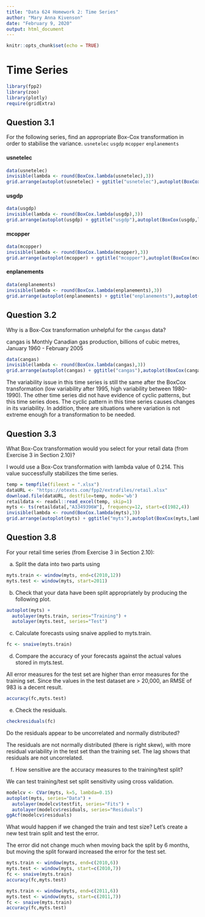 ```yaml
---
title: "Data 624 Homework 2: Time Series"
author: "Mary Anna Kivenson"
date: "February 9, 2020"
output: html_document
---
```


```r
knitr::opts_chunk$set(echo = TRUE)
```

# Time Series {.tabset .tabset-fade}

```r
library(fpp2)
library(zoo)
library(plotly)
require(gridExtra)
```

## Question 3.1

For the following series, find an appropriate Box-Cox transformation in order to stabilise the variance. 
`usnetelec`
`usgdp`
`mcopper`
`enplanements`


#### usnetelec

```r
data(usnetelec)
invisible(lambda <- round(BoxCox.lambda(usnetelec),3))
grid.arrange(autoplot(usnetelec) + ggtitle("usnetelec"),autoplot(BoxCox(usnetelec,lambda)) + ggtitle(paste("BoxCox Transform, lambda =", lambda)), ncol = 1)
```


#### usgdp

```r
data(usgdp)
invisible(lambda <- round(BoxCox.lambda(usgdp),3))
grid.arrange(autoplot(usgdp) + ggtitle("usgdp"),autoplot(BoxCox(usgdp,lambda)) + ggtitle(paste("BoxCox Transform, lambda =", lambda)), ncol = 1)
```


#### mcopper

```r
data(mcopper)
invisible(lambda <- round(BoxCox.lambda(mcopper),3))
grid.arrange(autoplot(mcopper) + ggtitle("mcopper"),autoplot(BoxCox(mcopper,lambda)) + ggtitle(paste("BoxCox Transform, lambda =", lambda)), ncol = 1)
```


#### enplanements
```r
data(enplanements)
invisible(lambda <- round(BoxCox.lambda(enplanements),3))
grid.arrange(autoplot(enplanements) + ggtitle("enplanements"),autoplot(BoxCox(enplanements,lambda)) + ggtitle(paste("BoxCox Transform, lambda =", lambda)), ncol = 1)
```


## Question 3.2

Why is a Box-Cox transformation unhelpful for the `cangas` data?

cangas is Monthly Canadian gas production, billions of cubic metres, January 1960 - February 2005

```r
data(cangas)
invisible(lambda <- round(BoxCox.lambda(cangas),3))
grid.arrange(autoplot(cangas) + ggtitle("cangas"),autoplot(BoxCox(cangas,lambda)) + ggtitle(paste("BoxCox Transform, lambda =", lambda)), ncol = 1)
```

The variability issue in this time series is still the same after the BoxCox transformation (low variability after 1995, high variability between 1980-1990). The other time series did not have evidence of cyclic patterns, but this time series does. The cyclic pattern in this time series causes changes in its variability. In addition, there are situations where variation is not extreme enough for a transformation to be needed.

## Question 3.3

What Box-Cox transformation would you select for your retail data (from Exercise 3 in Section 2.10)?

I would use a Box-Cox transformation with lambda value of 0.214. This value successfully stabilizes the time series.

```r
temp = tempfile(fileext = ".xlsx")
dataURL <- "https://otexts.com/fpp2/extrafiles/retail.xlsx"
download.file(dataURL, destfile=temp, mode='wb')
retaildata <- readxl::read_excel(temp, skip=1)
myts <- ts(retaildata[,"A3349396W"], frequency=12, start=c(1982,4))
invisible(lambda <- round(BoxCox.lambda(myts),3))
grid.arrange(autoplot(myts) + ggtitle("myts"),autoplot(BoxCox(myts,lambda)) + ggtitle(paste("BoxCox Transform, lambda =", lambda)), ncol = 1)
```

## Question 3.8

For your retail time series (from Exercise 3 in Section 2.10):


a) Split the data into two parts using

```r
myts.train <- window(myts, end=c(2010,12))
myts.test <- window(myts, start=2011)
```


b) Check that your data have been split appropriately by producing the following plot.

```r
autoplot(myts) +
  autolayer(myts.train, series="Training") +
  autolayer(myts.test, series="Test")
```


c) Calculate forecasts using snaive applied to myts.train.

```r
fc <- snaive(myts.train)
```


d) Compare the accuracy of your forecasts against the actual values stored in myts.test.

All error measures for the test set are higher than error measures for the training set. Since the values in the test dataset are > 20,000, an RMSE of 983 is a decent result.

```r
accuracy(fc,myts.test)
```

e) Check the residuals.

```r
checkresiduals(fc)
```

Do the residuals appear to be uncorrelated and normally distributed?

The residuals are not normally distributed (there is right skew), with more residual variability in the test set than the training set. The lag shows that residuals are not uncorrelated.

f) How sensitive are the accuracy measures to the training/test split?

We can test training/test set split sensitivity using cross validation.


```r
modelcv <- CVar(myts, k=5, lambda=0.15)
autoplot(myts, series="Data") +
  autolayer(modelcv$testfit, series="Fits") +
  autolayer(modelcv$residuals, series="Residuals")
ggAcf(modelcv$residuals)
```

What would happen if we changed the train and test size? Let's create a new test train split and test the error.

The error did not change much when moving back the split by 6 months, but moving the split forward   increased the error for the test set.

```r
myts.train <- window(myts, end=c(2010,6))
myts.test <- window(myts, start=c(2010,7))
fc <- snaive(myts.train)
accuracy(fc,myts.test)
```


```r
myts.train <- window(myts, end=c(2011,6))
myts.test <- window(myts, start=c(2011,7))
fc <- snaive(myts.train)
accuracy(fc,myts.test)
```